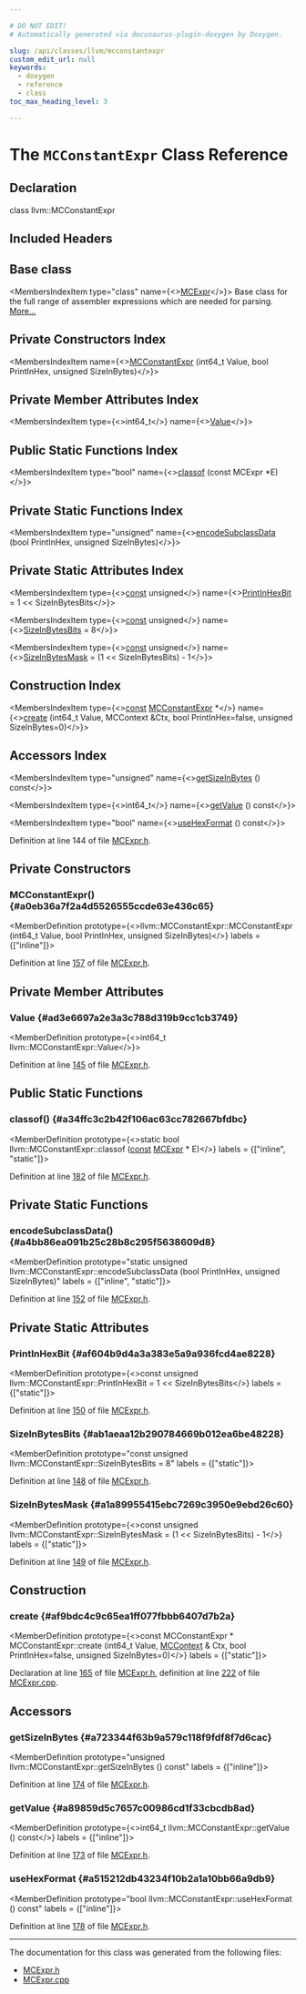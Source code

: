 ```yaml
---

# DO NOT EDIT!
# Automatically generated via docusaurus-plugin-doxygen by Doxygen.

slug: /api/classes/llvm/mcconstantexpr
custom_edit_url: null
keywords:
  - doxygen
  - reference
  - class
toc_max_heading_level: 3

---
```





# The `MCConstantExpr` Class Reference

<DoxygenPage pluginConfig={pluginConfig}>



## Declaration

<CodeBlock>class llvm::MCConstantExpr</CodeBlock>

## Included Headers

<IncludesList>
<IncludesListItem
  filePath="llvm/MC/MCExpr.h"
  permalink="/docs/api/files/include/include/llvm/include/llvm/mc/mcexpr-h"
  isLocal="true" />
</IncludesList>

## Base class

<MembersIndex>

<MembersIndexItem
  type="class"
  name={<><a href="/docs/api/classes/llvm/mcexpr">MCExpr</a></>}>
Base class for the full range of assembler expressions which are needed for parsing. <a href="/docs/api/classes/llvm/mcexpr/#details">More...</a>
</MembersIndexItem>

</MembersIndex>

## Private Constructors Index

<MembersIndex>

<MembersIndexItem
  name={<><a href="#a0eb36a7f2a4d5526555ccde63e436c65">MCConstantExpr</a> (int64&#95;t Value, bool PrintInHex, unsigned SizeInBytes)</>}>
</MembersIndexItem>

</MembersIndex>

## Private Member Attributes Index

<MembersIndex>

<MembersIndexItem
  type={<>int64&#95;t</>}
  name={<><a href="#ad3e6697a2e3a3c788d319b9cc1cb3749">Value</a></>}>
</MembersIndexItem>

</MembersIndex>

## Public Static Functions Index

<MembersIndex>

<MembersIndexItem
  type="bool"
  name={<><a href="#a34ffc3c2b42f106ac63cc782667bfdbc">classof</a> (const MCExpr &#42;E)</>}>
</MembersIndexItem>

</MembersIndex>

## Private Static Functions Index

<MembersIndex>

<MembersIndexItem
  type="unsigned"
  name={<><a href="#a4bb86ea091b25c28b8c295f5638609d8">encodeSubclassData</a> (bool PrintInHex, unsigned SizeInBytes)</>}>
</MembersIndexItem>

</MembersIndex>

## Private Static Attributes Index

<MembersIndex>

<MembersIndexItem
  type={<><a href="/docs/api/files/lib/lib/target/lib/target/aarch64/aarch64promoteconstant-cpp/#a90f8350fecae261c25be85d38b451bff">const</a> unsigned</>}
  name={<><a href="#af604b9d4a3a383e5a9a936fcd4ae8228">PrintInHexBit</a> = 1 &lt;&lt; SizeInBytesBits</>}>
</MembersIndexItem>

<MembersIndexItem
  type={<><a href="/docs/api/files/lib/lib/target/lib/target/aarch64/aarch64promoteconstant-cpp/#a90f8350fecae261c25be85d38b451bff">const</a> unsigned</>}
  name={<><a href="#ab1aeaa12b290784669b012ea6be48228">SizeInBytesBits</a> = 8</>}>
</MembersIndexItem>

<MembersIndexItem
  type={<><a href="/docs/api/files/lib/lib/target/lib/target/aarch64/aarch64promoteconstant-cpp/#a90f8350fecae261c25be85d38b451bff">const</a> unsigned</>}
  name={<><a href="#a1a89955415ebc7269c3950e9ebd26c60">SizeInBytesMask</a> = (1 &lt;&lt; SizeInBytesBits) - 1</>}>
</MembersIndexItem>

</MembersIndex>

## Construction Index

<MembersIndex>

<MembersIndexItem
  type={<><a href="/docs/api/files/lib/lib/target/lib/target/aarch64/aarch64promoteconstant-cpp/#a90f8350fecae261c25be85d38b451bff">const</a> <a href="/docs/api/classes/llvm/mcconstantexpr">MCConstantExpr</a> &#42;</>}
  name={<><a href="#af9bdc4c9c65ea1ff077fbbb6407d7b2a">create</a> (int64&#95;t Value, MCContext &amp;Ctx, bool PrintInHex=false, unsigned SizeInBytes=0)</>}>
</MembersIndexItem>

</MembersIndex>

## Accessors Index

<MembersIndex>

<MembersIndexItem
  type="unsigned"
  name={<><a href="#a723344f63b9a579c118f9fdf8f7d6cac">getSizeInBytes</a> () const</>}>
</MembersIndexItem>

<MembersIndexItem
  type={<>int64&#95;t</>}
  name={<><a href="#a89859d5c7657c00986cd1f33cbcdb8ad">getValue</a> () const</>}>
</MembersIndexItem>

<MembersIndexItem
  type="bool"
  name={<><a href="#a515212db43234f10b2a1a10bb66a9db9">useHexFormat</a> () const</>}>
</MembersIndexItem>

</MembersIndex>


Definition at line 144 of file <a href="/docs/api/files/include/include/llvm/include/llvm/mc/mcexpr-h">MCExpr.h</a>.

<SectionDefinition>

## Private Constructors

### MCConstantExpr() {#a0eb36a7f2a4d5526555ccde63e436c65}

<MemberDefinition
  prototype={<>llvm::MCConstantExpr::MCConstantExpr (int64&#95;t Value, bool PrintInHex, unsigned SizeInBytes)</>}
  labels = {["inline"]}>

Definition at line <a href="/docs/api/files/include/include/llvm/include/llvm/mc/mcexpr-h/#l00157">157</a> of file <a href="/docs/api/files/include/include/llvm/include/llvm/mc/mcexpr-h">MCExpr.h</a>.
</MemberDefinition>

</SectionDefinition>

<SectionDefinition>

## Private Member Attributes

### Value {#ad3e6697a2e3a3c788d319b9cc1cb3749}

<MemberDefinition
  prototype={<>int64&#95;t llvm::MCConstantExpr::Value</>}>

Definition at line <a href="/docs/api/files/include/include/llvm/include/llvm/mc/mcexpr-h/#l00145">145</a> of file <a href="/docs/api/files/include/include/llvm/include/llvm/mc/mcexpr-h">MCExpr.h</a>.
</MemberDefinition>

</SectionDefinition>

<SectionDefinition>

## Public Static Functions

### classof() {#a34ffc3c2b42f106ac63cc782667bfdbc}

<MemberDefinition
  prototype={<>static bool llvm::MCConstantExpr::classof (<a href="/docs/api/files/lib/lib/target/lib/target/aarch64/aarch64promoteconstant-cpp/#a90f8350fecae261c25be85d38b451bff">const</a> <a href="/docs/api/classes/llvm/mcexpr">MCExpr</a> &#42; E)</>}
  labels = {["inline", "static"]}>

Definition at line <a href="/docs/api/files/include/include/llvm/include/llvm/mc/mcexpr-h/#l00182">182</a> of file <a href="/docs/api/files/include/include/llvm/include/llvm/mc/mcexpr-h">MCExpr.h</a>.
</MemberDefinition>

</SectionDefinition>

<SectionDefinition>

## Private Static Functions

### encodeSubclassData() {#a4bb86ea091b25c28b8c295f5638609d8}

<MemberDefinition
  prototype="static unsigned llvm::MCConstantExpr::encodeSubclassData (bool PrintInHex, unsigned SizeInBytes)"
  labels = {["inline", "static"]}>

Definition at line <a href="/docs/api/files/include/include/llvm/include/llvm/mc/mcexpr-h/#l00152">152</a> of file <a href="/docs/api/files/include/include/llvm/include/llvm/mc/mcexpr-h">MCExpr.h</a>.
</MemberDefinition>

</SectionDefinition>

<SectionDefinition>

## Private Static Attributes

### PrintInHexBit {#af604b9d4a3a383e5a9a936fcd4ae8228}

<MemberDefinition
  prototype={<>const unsigned llvm::MCConstantExpr::PrintInHexBit = 1 &lt;&lt; SizeInBytesBits</>}
  labels = {["static"]}>

Definition at line <a href="/docs/api/files/include/include/llvm/include/llvm/mc/mcexpr-h/#l00150">150</a> of file <a href="/docs/api/files/include/include/llvm/include/llvm/mc/mcexpr-h">MCExpr.h</a>.
</MemberDefinition>

### SizeInBytesBits {#ab1aeaa12b290784669b012ea6be48228}

<MemberDefinition
  prototype="const unsigned llvm::MCConstantExpr::SizeInBytesBits = 8"
  labels = {["static"]}>

Definition at line <a href="/docs/api/files/include/include/llvm/include/llvm/mc/mcexpr-h/#l00148">148</a> of file <a href="/docs/api/files/include/include/llvm/include/llvm/mc/mcexpr-h">MCExpr.h</a>.
</MemberDefinition>

### SizeInBytesMask {#a1a89955415ebc7269c3950e9ebd26c60}

<MemberDefinition
  prototype={<>const unsigned llvm::MCConstantExpr::SizeInBytesMask = (1 &lt;&lt; SizeInBytesBits) - 1</>}
  labels = {["static"]}>

Definition at line <a href="/docs/api/files/include/include/llvm/include/llvm/mc/mcexpr-h/#l00149">149</a> of file <a href="/docs/api/files/include/include/llvm/include/llvm/mc/mcexpr-h">MCExpr.h</a>.
</MemberDefinition>

</SectionDefinition>

<SectionDefinition>

## Construction

### create {#af9bdc4c9c65ea1ff077fbbb6407d7b2a}

<MemberDefinition
  prototype={<>const MCConstantExpr &#42; MCConstantExpr::create (int64&#95;t Value, <a href="/docs/api/classes/llvm/mccontext">MCContext</a> &amp; Ctx, bool PrintInHex=false, unsigned SizeInBytes=0)</>}
  labels = {["static"]}>

Declaration at line <a href="/docs/api/files/include/include/llvm/include/llvm/mc/mcexpr-h/#l00165">165</a> of file <a href="/docs/api/files/include/include/llvm/include/llvm/mc/mcexpr-h">MCExpr.h</a>, definition at line <a href="/docs/api/files/lib/lib/mc/mcexpr-cpp/#l00222">222</a> of file <a href="/docs/api/files/lib/lib/mc/mcexpr-cpp">MCExpr.cpp</a>.
</MemberDefinition>

</SectionDefinition>

<SectionDefinition>

## Accessors

### getSizeInBytes {#a723344f63b9a579c118f9fdf8f7d6cac}

<MemberDefinition
  prototype="unsigned llvm::MCConstantExpr::getSizeInBytes () const"
  labels = {["inline"]}>

Definition at line <a href="/docs/api/files/include/include/llvm/include/llvm/mc/mcexpr-h/#l00174">174</a> of file <a href="/docs/api/files/include/include/llvm/include/llvm/mc/mcexpr-h">MCExpr.h</a>.
</MemberDefinition>

### getValue {#a89859d5c7657c00986cd1f33cbcdb8ad}

<MemberDefinition
  prototype={<>int64&#95;t llvm::MCConstantExpr::getValue () const</>}
  labels = {["inline"]}>

Definition at line <a href="/docs/api/files/include/include/llvm/include/llvm/mc/mcexpr-h/#l00173">173</a> of file <a href="/docs/api/files/include/include/llvm/include/llvm/mc/mcexpr-h">MCExpr.h</a>.
</MemberDefinition>

### useHexFormat {#a515212db43234f10b2a1a10bb66a9db9}

<MemberDefinition
  prototype="bool llvm::MCConstantExpr::useHexFormat () const"
  labels = {["inline"]}>

Definition at line <a href="/docs/api/files/include/include/llvm/include/llvm/mc/mcexpr-h/#l00178">178</a> of file <a href="/docs/api/files/include/include/llvm/include/llvm/mc/mcexpr-h">MCExpr.h</a>.
</MemberDefinition>

</SectionDefinition>

<hr/>

The documentation for this class was generated from the following files:

<ul>
<li><a href="/docs/api/files/include/include/llvm/include/llvm/mc/mcexpr-h">MCExpr.h</a></li>
<li><a href="/docs/api/files/lib/lib/mc/mcexpr-cpp">MCExpr.cpp</a></li>
</ul>

</DoxygenPage>
